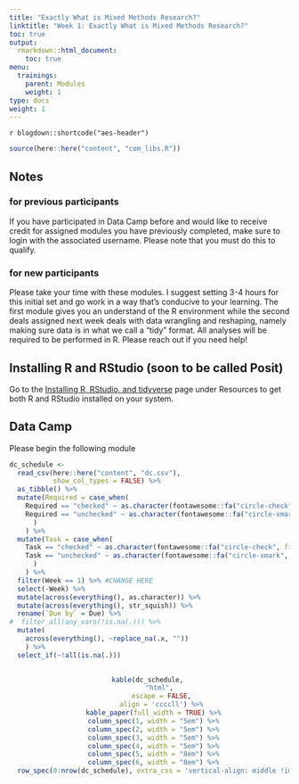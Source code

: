 ```yaml
---
title: "Exactly What is Mixed Methods Research?"
linktitle: "Week 1: Exactly What is Mixed Methods Research?"
toc: true
output:
  rmarkdown::html_document:
    toc: true
menu:
  trainings:
    parent: Modules
    weight: 1
type: docs
weight: 1
---
```


`r blogdown::shortcode("aes-header")`

```r
source(here::here("content", "com_libs.R"))
```

## Notes

### for previous participants
If you have participated in Data Camp before and would like to receive credit for assigned modules you have previously completed, make sure to login with the associated username. Please note that you must do this to qualify. 

### for new participants
Please take your time with these modules. I suggest setting 3-4 hours for this initial set and go work in a way that's conducive to your learning. The first module gives you an understand of the R environment while the second deals assigned next week deals with data wrangling and reshaping, namely making sure data is in what we call a "tidy" format. All analyses will be required to be performed in R. Please reach out if you need help!

## Installing R and RStudio (soon to be called Posit)
Go to the [Installing R, RStudio, and tidyverse](/resources/install/) page under Resources to get both R and RStudio installed on your system.

## Data Camp

Please begin the following module

```r
dc_schedule <-  
  read_csv(here::here("content", "dc.csv"),
           show_col_types = FALSE) %>%
  as_tibble() %>%
  mutate(Required = case_when(
    Required == "checked" ~ as.character(fontawesome::fa("circle-check", fill = "#428bca", height = "15px")),
    Required == "unchecked" ~ as.character(fontawesome::fa("circle-xmark", fill = "#d9534f", height = "15px"))
      )
    ) %>%
  mutate(Task = case_when(
    Task == "checked" ~ as.character(fontawesome::fa("circle-check", fill = "#428bca", height = "15px")),
    Task == "unchecked" ~ as.character(fontawesome::fa("circle-xmark", fill = "#d9534f", height = "15px"))
      )
    ) %>%
  filter(Week == 1) %>% #CHANGE HERE
  select(-Week) %>%
  mutate(across(everything(), as.character)) %>%
  mutate(across(everything(), str_squish)) %>%
  rename(`Due by` = Due) %>%
#  filter_all(any_vars(!is.na(.))) %>% 
  mutate(
    across(everything(), ~replace_na(.x, ""))
    ) %>%
  select_if(~!all(is.na(.)))
  
```

<center>
```r
kable(dc_schedule, 
      "html", 
      escape = FALSE,
      align = 'ccccll') %>%
  kable_paper(full_width = TRUE) %>%
  column_spec(1, width = "5em") %>%
  column_spec(2, width = "5em") %>%
  column_spec(3, width = "5em") %>%
  column_spec(4, width = "5em") %>%
  column_spec(5, width = "8em") %>%
  column_spec(6, width = "8em") %>%
  row_spec(0:nrow(dc_schedule), extra_css = 'vertical-align: middle !important;', color = "#f7f7f7", background = "transparent")
```
</center>
